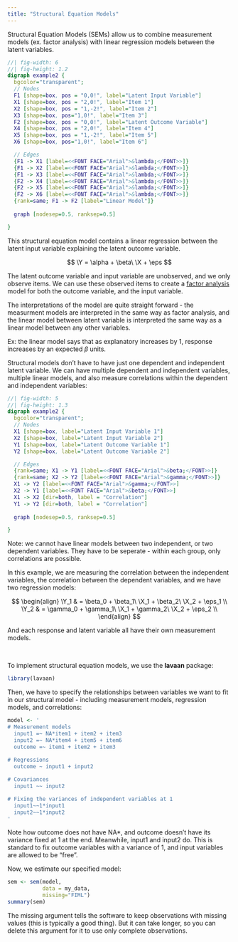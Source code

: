 ```yaml
---
title: "Structural Equation Models"
---
```


Structural Equation Models (SEMs) allow us to combine measurement models (ex. factor analysis) with linear regression models between the latent variables.

::: center-graph
```dot
//| fig-width: 6
//| fig-height: 1.2
digraph example2 {
  bgcolor="transparent";
  // Nodes
  F1 [shape=box, pos = "0,0!", label="Latent Input Variable"]
  X1 [shape=box, pos = "2,0!", label="Item 1"]
  X2 [shape=box, pos = "1,-2!", label="Item 2"]
  X3 [shape=box, pos="1,0!", label="Item 3"]
  F2 [shape=box, pos = "0,0!", label="Latent Outcome Variable"]
  X4 [shape=box, pos = "2,0!", label="Item 4"]
  X5 [shape=box, pos = "1,-2!", label="Item 5"]
  X6 [shape=box, pos="1,0!", label="Item 6"]

  // Edges
  {F1 -> X1 [label=<<FONT FACE="Arial">&lambda;</FONT>>]}
  {F1 -> X2 [label=<<FONT FACE="Arial">&lambda;</FONT>>]}
  {F1 -> X3 [label=<<FONT FACE="Arial">&lambda;</FONT>>]}
  {F2 -> X4 [label=<<FONT FACE="Arial">&lambda;</FONT>>]}
  {F2 -> X5 [label=<<FONT FACE="Arial">&lambda;</FONT>>]}
  {F2 -> X6 [label=<<FONT FACE="Arial">&lambda;</FONT>>]}
  {rank=same; F1 -> F2 [label="Linear Model"]}
  
  graph [nodesep=0.5, ranksep=0.5]

}
```
:::

This structural equation model contains a linear regression between the latent input variable explaining the latent outcome variable.

$$
\Y = \alpha +  \beta\ \X + \eps
$$

The latent outcome variable and input variable are unobserved, and we only observe items. We can use these observed items to create a [factor analysis](factor.qmd) model for both the outcome variable, and the input variable.

The interpretations of the model are quite straight forward - the measurment models are interpreted in the same way as factor analysis, and the linear model between latent variable is interpreted the same way as a linear model between any other variables.

::: small
Ex: the linear model says that as explanatory increases by 1, response increases by an expected $\beta$ units.
:::

Structural models don't have to have just one dependent and independent latent variable. We can have multiple dependent and independent variables, multiple linear models, and also measure correlations within the dependent and independent variables:

::: center-graph
```dot
//| fig-width: 5
//| fig-height: 1.3
digraph example2 {
  bgcolor="transparent";
  // Nodes
  X1 [shape=box, label="Latent Input Variable 1"]
  X2 [shape=box, label="Latent Input Variable 2"]
  Y1 [shape=box, label="Latent Outcome Variable 1"]
  Y2 [shape=box, label="Latent Outcome Variable 2"]

  // Edges
  {rank=same; X1 -> Y1 [label=<<FONT FACE="Arial">&beta;</FONT>>]}
  {rank=same; X2 -> Y2 [label=<<FONT FACE="Arial">&gamma;</FONT>>]}
  X1 -> Y2 [label=<<FONT FACE="Arial">&gamma;</FONT>>]
  X2 -> Y1 [label=<<FONT FACE="Arial">&beta;</FONT>>]
  X1 -> X2 [dir=both, label = "Correlation"]
  Y1 -> Y2 [dir=both, label = "Correlation"]
  
  graph [nodesep=0.5, ranksep=0.5]

}
```
:::

::: small
Note: we cannot have linear models between two independent, or two dependent variables. They have to be seperate - within each group, only correlations are possible.
:::

In this example, we are measuring the correlation between the independent variables, the correlation between the dependent variables, and we have two regression models:

$$
\begin{align}
\Y_1 & = \beta_0 + \beta_1\ \X_1 + \beta_2\ \X_2 + \eps_1 \\
\Y_2 & = \gamma_0 + \gamma_1\ \X_1 + \gamma_2\ \X_2 + \eps_2 \\
\end{align}
$$

::: small
And each response and latent variable all have their own measurement models.
:::

<br />

To implement structural equation models, we use the **lavaan** package:

```r
library(lavaan)
```

Then, we have to specify the relationships between variables we want to fit in our structural model - including measurement models, regression models, and correlations:

```r
model <- '
# Measurement models 
  input1 =~ NA*item1 + item2 + item3
  input2 =~ NA*item4 + item5 + item6
  outcome =~ item1 + item2 + item3
  
# Regressions
  outcome ~ input1 + input2

# Covariances
  input1 ~~ input2

# Fixing the variances of independent variables at 1
  input1~~1*input1
  input2~~1*input2
'
```

::: small
Note how outcome does not have NA\*, and outcome doesn't have its variance fixed at 1 at the end. Meanwhile, input1 and input2 do. This is standard to fix outcome variables with a variance of 1, and input variables are allowed to be "free".
:::

Now, we estimate our specified model:

```r
sem <- sem(model,
           data = my_data,
           missing="FIML")
summary(sem)
```

::: small
The missing argument tells the software to keep observations with missing values (this is typically a good thing). But it can take longer, so you can delete this argument for it to use only complete observations.
:::

